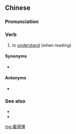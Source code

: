 ==Chinese==
{{zh-forms|type=12}}

===Pronunciation===
{{zh-pron
|m=kàndedǒng
|c=hon3 dak1 dung2
|cat=v
}}

===Verb===
{{zh-verb}}

# to [[understand]] (when reading)

====Synonyms====
* {{zh-l|看懂}}

====Antonyms====
* {{zh-l|看不懂}}

===See also===
* {{zh-l|聽懂}}
* {{zh-l|聽得懂}}

[[mg:看得懂]]